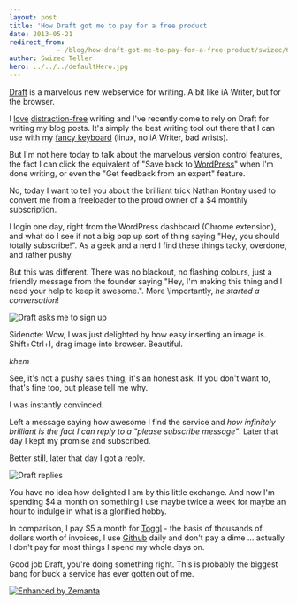 ```yaml
---
layout: post
title: 'How Draft got me to pay for a free product'
date: 2013-05-21
redirect_from: 
            - /blog/how-draft-got-me-to-pay-for-a-free-product/swizec/6186
author: Swizec Teller
hero: ../../../defaultHero.jpg
---
```

[Draft](https://draftin.com/) is a marvelous new webservice for writing. A bit like iA Writer, but for the browser.



I [love](http://swizec.com/blog/stypi-the-perfect-blogging-tool/swizec/3312) [distraction-free](http://swizec.com/blog/cool-thing-thursday-ia-writer/swizec/5517) writing and I've recently come to rely on Draft for writing my blog posts. It's simply the best writing tool out there that I can use with my [fancy keyboard](http://swizec.com/blog/cool-thing-thursday-a-300-euro-keyboard/swizec/5690) (linux, no iA Writer, bad wrists).



But I'm not here today to talk about the marvelous version control features, the fact I can click the equivalent of "Save back to [WordPress](http://wordpress.org "WordPress")" when I'm done writing, or even the "Get feedback from an expert" feature.



No, today I want to tell you about the brilliant trick Nathan Kontny used to convert me from a freeloader to the proud owner of a $4 monthly subscription.



I login one day, right from the WordPress dashboard (Chrome extension), and what do I see if not a big pop up sort of thing saying "Hey, you should totally subscribe!". As a geek and a nerd I find these things tacky, overdone, and rather pushy.



But this was different. There was no blackout, no flashing colours, just a friendly message from the founder saying "Hey, I'm making this thing and I need your help to keep it awesome.". More \\importantly, _he started a conversation_!



![Draft asks me to sign up](https://www.filepicker.io/api/file/c89bJzgRlerjCMR6C1ME)



Sidenote: Wow, I was just delighted by how easy inserting an image is. Shift+Ctrl+I, drag image into browser. Beautiful.



_khem_



See, it's not a pushy sales thing, it's an honest ask. If you don't want to, that's fine too, but please tell me why.



I was instantly convinced.



Left a message saying how awesome I find the service and _how infinitely brilliant is the fact I can reply to a "please subscribe message"_. Later that day I kept my promise and subscribed.



Better still, later that day I got a reply.



![Draft replies](https://www.filepicker.io/api/file/agNbhVprQoSZAjZaeIau)



You have no idea how delighted I am by this little exchange. And now I'm spending $4 a month on something I use maybe twice a week for maybe an hour to indulge in what is a glorified hobby.



In comparison, I pay $5 a month for [Toggl](http://www.toggl.com "Toggl.com") - the basis of thousands of dollars worth of invoices, I use [Github](http://github.com "GitHub") daily and don't pay a dime ... actually I don't pay for most things I spend my whole days on.



Good job Draft, you're doing something right. This is probably the biggest bang for buck a service has ever gotten out of me.

[![Enhanced by Zemanta](http://img.zemanta.com/zemified_e.png?x-id=5f8cc117-11b3-4973-8d8d-8481e1aec05b)](http://www.zemanta.com/?px "Enhanced by Zemanta")